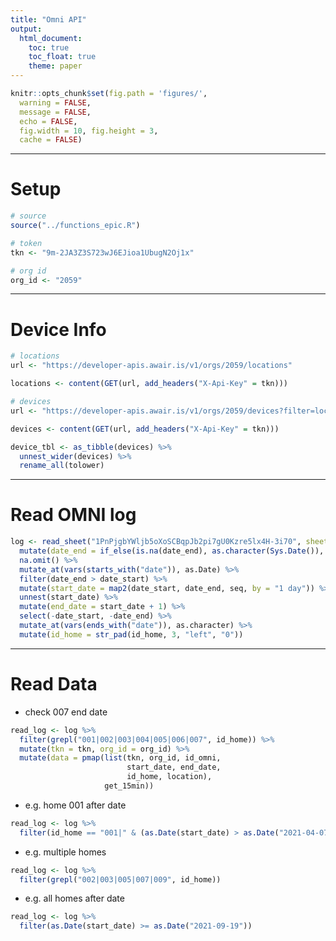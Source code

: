 ```yaml
---
title: "Omni API"
output:
  html_document:
    toc: true
    toc_float: true
    theme: paper
---
```


```r
knitr::opts_chunk$set(fig.path = 'figures/',
  warning = FALSE,
  message = FALSE,
  echo = FALSE,
  fig.width = 10, fig.height = 3,
  cache = FALSE)
```

---

# Setup

```r
# source
source("../functions_epic.R")

# token
tkn <- "9m-2JA3Z3S723wJ6EJioa1UbugN2Oj1x"

# org id
org_id <- "2059"
```

---

# Device Info

```r
# locations
url <- "https://developer-apis.awair.is/v1/orgs/2059/locations"

locations <- content(GET(url, add_headers("X-Api-Key" = tkn)))

# devices
url <- "https://developer-apis.awair.is/v1/orgs/2059/devices?filter=location_id=2805&page_size=120"

devices <- content(GET(url, add_headers("X-Api-Key" = tkn)))

device_tbl <- as_tibble(devices) %>%
  unnest_wider(devices) %>%
  rename_all(tolower)
```

---

# Read OMNI log

```r
log <- read_sheet("1PnPjgbYWljb5oXoSCBqpJb2pi7gU0Kzre5lx4H-3i70", sheet = "omni") %>%
  mutate(date_end = if_else(is.na(date_end), as.character(Sys.Date()), date_end)) %>%
  na.omit() %>%
  mutate_at(vars(starts_with("date")), as.Date) %>%
  filter(date_end > date_start) %>%
  mutate(start_date = map2(date_start, date_end, seq, by = "1 day")) %>%
  unnest(start_date) %>%
  mutate(end_date = start_date + 1) %>%
  select(-date_start, -date_end) %>%
  mutate_at(vars(ends_with("date")), as.character) %>%
  mutate(id_home = str_pad(id_home, 3, "left", "0"))
```
 
---

# Read Data

* check 007 end date

```r
read_log <- log %>%
  filter(grepl("001|002|003|004|005|006|007", id_home)) %>%
  mutate(tkn = tkn, org_id = org_id) %>%
  mutate(data = pmap(list(tkn, org_id, id_omni,
                          start_date, end_date,
                          id_home, location),
                     get_15min))
```

* e.g. home 001 after date

```r
read_log <- log %>%
  filter(id_home == "001|" & (as.Date(start_date) > as.Date("2021-04-07")))
```

* e.g. multiple homes

```r
read_log <- log %>%
  filter(grepl("002|003|005|007|009", id_home))
```

* e.g. all homes after date

```r
read_log <- log %>%
  filter(as.Date(start_date) >= as.Date("2021-09-19"))
```


